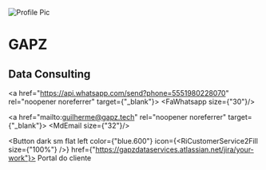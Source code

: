 
![Profile Pic](/img/header.png)

# GAPZ 
## Data Consulting

<div class="btn2">
  <a href="https://instagram.com/gapz.tech" rel="noopener noreferrer" target={"_blank"}>
        <BsInstagram size={"28"}/>
      </a>

  <a href="https://api.whatsapp.com/send?phone=5551980228070" rel="noopener noreferrer" target={"_blank"}>
        <FaWhatsapp size={"30"}/>
      </a>

  <a href="mailto:guilherme@gapz.tech" rel="noopener noreferrer" target={"_blank"}>
        <MdEmail size={"32"}/>
      </a>
</div>


<Button
  dark
  sm
  flat
  left
  color={"blue.600"}
  icon={<RiCustomerService2Fill size={"100%"} />}
  href={"https://gapzdataservices.atlassian.net/jira/your-work"}>
  <span>Portal do cliente</span>
</Button>
